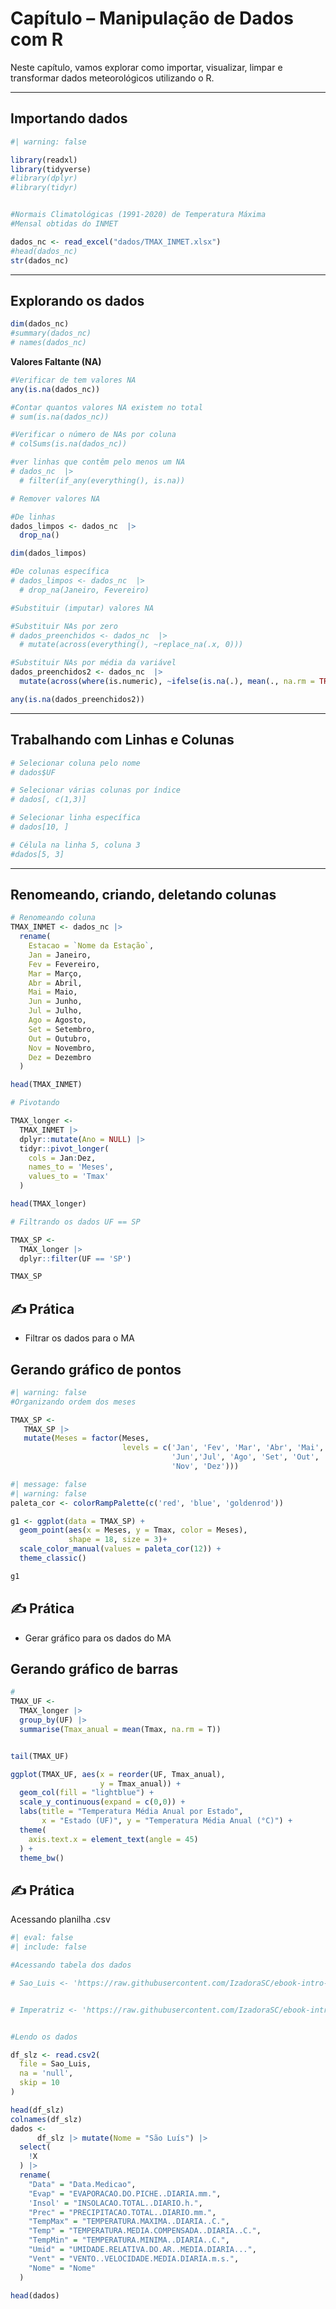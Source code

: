 # Capítulo – Manipulação de Dados com R

Neste capítulo, vamos explorar como importar, visualizar, limpar e transformar dados meteorológicos utilizando o R.

------------------------------------------------------------------------

## Importando dados

```r
#| warning: false

library(readxl)
library(tidyverse)
#library(dplyr)
#library(tidyr)


#Normais Climatológicas (1991-2020) de Temperatura Máxima
#Mensal obtidas do INMET

dados_nc <- read_excel("dados/TMAX_INMET.xlsx")
#head(dados_nc)
str(dados_nc)

```

------------------------------------------------------------------------

## Explorando os dados

```r

dim(dados_nc)
#summary(dados_nc)
# names(dados_nc)

```

**Valores Faltante (NA)**

```r
#Verificar de tem valores NA
any(is.na(dados_nc))

#Contar quantos valores NA existem no total
# sum(is.na(dados_nc))

#Verificar o número de NAs por coluna
# colSums(is.na(dados_nc))

#ver linhas que contêm pelo menos um NA
# dados_nc  |> 
  # filter(if_any(everything(), is.na))
```

```r
# Remover valores NA

#De linhas
dados_limpos <- dados_nc  |> 
  drop_na()

dim(dados_limpos)

#De colunas específica
# dados_limpos <- dados_nc  |> 
  # drop_na(Janeiro, Fevereiro)
```

```r
#Substituir (imputar) valores NA

#Substituir NAs por zero
# dados_preenchidos <- dados_nc  |> 
  # mutate(across(everything(), ~replace_na(.x, 0)))

#Substituir NAs por média da variável
dados_preenchidos2 <- dados_nc  |> 
  mutate(across(where(is.numeric), ~ifelse(is.na(.), mean(., na.rm = TRUE), .)))

any(is.na(dados_preenchidos2))

```

------------------------------------------------------------------------

## Trabalhando com Linhas e Colunas

```r

# Selecionar coluna pelo nome
# dados$UF

# Selecionar várias colunas por índice
# dados[, c(1,3)]

# Selecionar linha específica
# dados[10, ]

# Célula na linha 5, coluna 3
#dados[5, 3]

```

------------------------------------------------------------------------

## Renomeando, criando, deletando colunas

```r
# Renomeando coluna
TMAX_INMET <- dados_nc |> 
  rename(
    Estacao = `Nome da Estação`,
    Jan = Janeiro,
    Fev = Fevereiro,
    Mar = Março,
    Abr = Abril,
    Mai = Maio,
    Jun = Junho,
    Jul = Julho,
    Ago = Agosto,
    Set = Setembro,
    Out = Outubro,
    Nov = Novembro,
    Dez = Dezembro
  )

head(TMAX_INMET)
```

```r
# Pivotando 

TMAX_longer <- 
  TMAX_INMET |> 
  dplyr::mutate(Ano = NULL) |> 
  tidyr::pivot_longer(
    cols = Jan:Dez,      
    names_to = 'Meses',  
    values_to = 'Tmax'
  )

head(TMAX_longer)
```

```r

# Filtrando os dados UF == SP 

TMAX_SP <- 
  TMAX_longer |> 
  dplyr::filter(UF == 'SP')

TMAX_SP
```

## ✍️ Prática

::: {.callout-tip icon="pencil" title="Agora faça você mesmo!"}
-   Filtrar os dados para o MA
:::

## Gerando gráfico de pontos

```r
#| warning: false
#Organizando ordem dos meses

TMAX_SP <-
   TMAX_SP |>
   mutate(Meses = factor(Meses,
                         levels = c('Jan', 'Fev', 'Mar', 'Abr', 'Mai',
                                    'Jun','Jul', 'Ago', 'Set', 'Out',
                                    'Nov', 'Dez')))
```

```r
#| message: false
#| warning: false
paleta_cor <- colorRampPalette(c('red', 'blue', 'goldenrod'))

g1 <- ggplot(data = TMAX_SP) +
  geom_point(aes(x = Meses, y = Tmax, color = Meses),
             shape = 18, size = 3)+
  scale_color_manual(values = paleta_cor(12)) +
  theme_classic()

g1

```

## ✍️ Prática

::: {.callout-tip icon="pencil" title="Agora faça você mesmo!"}
-   Gerar gráfico para os dados do MA
:::

## Gerando gráfico de barras

```r
#
TMAX_UF <- 
  TMAX_longer |> 
  group_by(UF) |> 
  summarise(Tmax_anual = mean(Tmax, na.rm = T))


tail(TMAX_UF)
```

```r

ggplot(TMAX_UF, aes(x = reorder(UF, Tmax_anual),
                    y = Tmax_anual)) +
  geom_col(fill = "lightblue") +
  scale_y_continuous(expand = c(0,0)) +
  labs(title = "Temperatura Média Anual por Estado",
       x = "Estado (UF)", y = "Temperatura Média Anual (°C)") +
  theme(
    axis.text.x = element_text(angle = 45)
  ) +
  theme_bw()
```

## ✍️ Prática

Acessando planilha .csv

```r
#| eval: false
#| include: false

#Acessando tabela dos dados

# Sao_Luis <- 'https://raw.githubusercontent.com/IzadoraSC/ebook-intro-computacao-meteorologia/refs/heads/main/dados/dados_82564_D_1991-01-01_2020-12-31.csv'


# Imperatriz <- 'https://raw.githubusercontent.com/IzadoraSC/ebook-intro-computacao-meteorologia/refs/heads/main/dados/dados_82564_D_1991-01-01_2020-12-31.csv'


#Lendo os dados

df_slz <- read.csv2(
  file = Sao_Luis,
  na = 'null',
  skip = 10
)

head(df_slz)
colnames(df_slz)
dados <-
      df_slz |> mutate(Nome = "São Luís") |> 
  select(
    !X
  ) |> 
  rename(
    "Data" = "Data.Medicao",
    "Evap" = "EVAPORACAO.DO.PICHE..DIARIA.mm.",
    'Insol' = "INSOLACAO.TOTAL..DIARIO.h.",
    "Prec" = "PRECIPITACAO.TOTAL..DIARIO.mm.",
    "TempMax" = "TEMPERATURA.MAXIMA..DIARIA..C.",
    "Temp" = "TEMPERATURA.MEDIA.COMPENSADA..DIARIA..C.",
    "TempMin" = "TEMPERATURA.MINIMA..DIARIA..C.",
    "Umid" = "UMIDADE.RELATIVA.DO.AR..MEDIA.DIARIA...",
    "Vent" = "VENTO..VELOCIDADE.MEDIA.DIARIA.m.s.",
    "Nome" = "Nome"
  )

head(dados)
```
